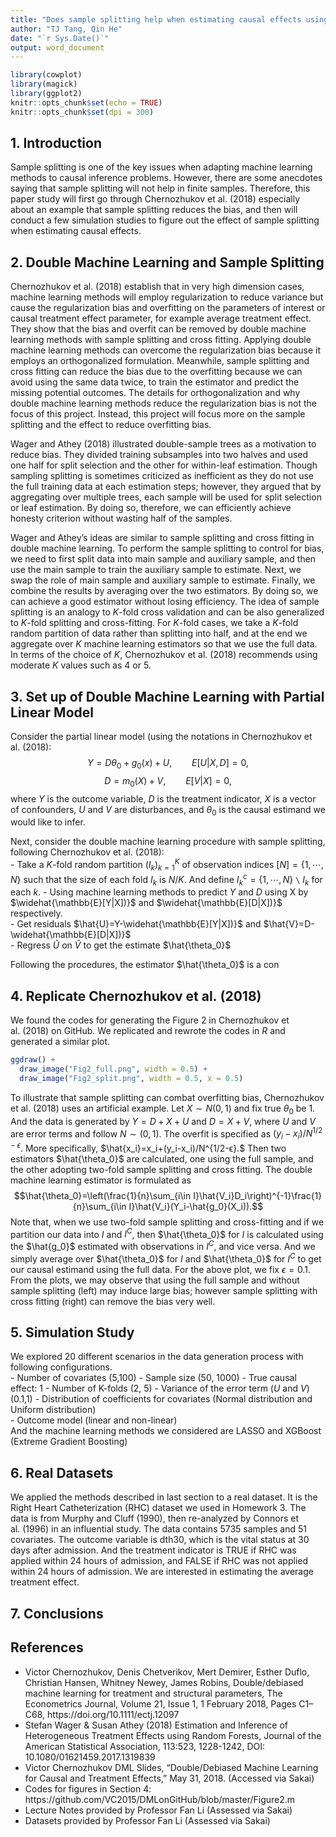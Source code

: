 ```yaml
---
title: "Does sample splitting help when estimating causal effects using double machine learning methods?"
author: "TJ Tang, Qin He"
date: "`r Sys.Date()`"
output: word_document
---
```


```r
library(cowplot)
library(magick)
library(ggplot2)
knitr::opts_chunk$set(echo = TRUE)
knitr::opts_chunk$set(dpi = 300) 
```

## 1. Introduction

Sample splitting is one of the key issues when adapting machine learning methods to causal inference problems. However, there are some anecdotes saying that sample splitting will not help in finite samples. Therefore, this paper study will first go through Chernozhukov et al. (2018) especially about an example that sample splitting reduces the bias, and then will conduct a few simulation studies to figure out the effect of sample splitting when estimating causal effects.

## 2. Double Machine Learning and Sample Splitting

Chernozhukov et al. (2018) establish that in very high dimension cases, machine learning methods will employ regularization to reduce variance but cause the regularization bias and overfitting on the parameters of interest or causal treatment effect parameter, for example average treatment effect. They show that the bias and overfit can be removed by double machine learning methods with sample splitting and cross fitting. Applying double machine learning methods can overcome the regularization bias because it employs an orthogonalized formulation. Meanwhile, sample splitting and cross fitting can reduce the bias due to the overfitting because we can avoid using the same data twice, to train the estimator and predict the missing potential outcomes. The details for orthogonalization and why double machine learning methods reduce the regularization bias is not the focus of this project. Instead, this project will focus more on the sample splitting and the effect to reduce overfitting bias.  

Wager and Athey (2018) illustrated double-sample trees as a motivation to reduce bias. They divided training subsamples into two halves and used one half for split selection and the other for within-leaf estimation. Though sampling splitting is sometimes criticized as inefficient as they do not use the full training data at each estimation steps; however, they argued that by aggregating over multiple trees, each sample will be used for split selection or leaf estimation. By doing so, therefore, we can efficiently achieve honesty criterion without wasting half of the samples.  

Wager and Athey’s ideas are similar to sample splitting and cross fitting in double machine learning. To perform the sample splitting to control for bias, we need to first split data into main sample and auxiliary sample, and then use the main sample to train the auxiliary sample to estimate. Next, we swap the role of main sample and auxiliary sample to estimate. Finally, we combine the results by averaging over the two estimators. By doing so, we can achieve a good estimator without losing efficiency. The idea of sample splitting is an analogy to $K$-fold cross validation and can be also generalized to $K$-fold splitting and cross-fitting. For $K$-fold cases, we take a $K$-fold random partition of data rather than splitting into half, and at the end we aggregate over $K$ machine learning estimators so that we use the full data. In terms of the choice of $K$, Chernozhukov et al. (2018) recommends using moderate $K$ values such as 4 or 5.

## 3. Set up of Double Machine Learning with Partial Linear Model

Consider the partial linear model (using the notations in Chernozhukov et al. (2018):
$$Y=D\theta_0+g_0 (x)+U,\qquad E[U|X,D]=0,$$
$$D=m_0(X)+V,\qquad E[V|X]=0,$$
where $Y$ is the outcome variable, $D$ is the treatment indicator, $X$ is a vector of confounders, $U$ and $V$ are disturbances, and $\theta_0$ is the causal estimand we would like to infer.  

Next, consider the double machine learning procedure with sample splitting, following Chernozhukov et al. (2018):  
- Take a $K$-fold random partition $(I_k)^{K}_{k=1}$ of observation indices $[N]=\{1,\cdots,N\}$ such that the size of each fold $I_k$ is $N/K.$ And define $I^c_{k}=\{1,\cdots,N\}$ ``\`` $I_k$ for each $k$. 
- Using machine learning methods to predict $Y$ and $D$ using X by $\widehat{\mathbb{E}[Y|X])}$ and $\widehat{\mathbb{E}[D|X])}$ respectively.  
- Get residuals $\hat{U}=Y-\widehat{\mathbb{E}[Y|X])}$ and $\hat{V}=D-\widehat{\mathbb{E}[D|X])}$  
- Regress $\hat{U}$ on $\hat{V}$ to get the estimate $\hat{\theta_0}$  

Following the procedures, the estimator $\hat{\theta_0}$ is a con

## 4. Replicate Chernozhukov et al. (2018)

We found the codes for generating the Figure 2 in Chernozhukov et al. (2018) on GitHub. We replicated and rewrote the codes in $R$ and generated a similar plot. 

```r
ggdraw() + 
  draw_image("Fig2_full.png", width = 0.5) + 
  draw_image("Fig2_split.png", width = 0.5, x = 0.5) 
```


To illustrate that sample splitting can combat overfitting bias, Chernozhukov et al. (2018) uses an artificial example. Let $X\sim N(0,1)$ and fix true $\theta_0$ be 1. And the data is generated by $Y=D+X+U$ and $D=X+V$, where $U$ and $V$ are error terms and follow $N\sim(0,1)$. The overfit is specified as $(y_i-x_i)/N^{1/2-\epsilon}$. More specifically, $\hat{x_i}=x_i+(y_i-x_i)/N^{1/2-ϵ}.$ Then two estimators $\hat{\theta_0}$ are calculated, one using the full sample, and the other adopting two-fold sample splitting and cross fitting. The double machine learning estimator is formulated as
$$\hat{\theta_0}=\left(\frac{1}{n}\sum_{i\in I}\hat{V_i}D_i\right)^{-1}\frac{1}{n}\sum_{i\in I}\hat{V_i}(Y_i-\hat{g_0}(X_i)).$$
Note that, when we use two-fold sample splitting and cross-fitting and if we partition our data into $I$ and $I^C$, then $\hat{\theta_0}$ for $I$ is calculated using the $\hat{g_0}$ estimated with observations in $I^C$, and vice versa. And we simply average over $\hat{\theta_0}$ for $I$ and $\hat{\theta_0}$ for $I^C$ to get our causal estimand using the full data. For the above plot, we fix $\epsilon=0.1$. From the plots, we may observe that using the full sample and without sample splitting (left) may induce large bias; however sample splitting with cross fitting (right) can remove the bias very well.

## 5. Simulation Study

We explored 20 different scenarios in the data generation process with following configurations.  
- Number of covariates (5,100)
- Sample size (50, 1000)
- True causal effect: 1
- Number of K-folds (2, 5)
- Variance of the error term ($U$ and $V$) (0.1,1)
- Distribution of coefficients for covariates (Normal distribution and Uniform distribution)  
- Outcome model (linear and non-linear)  
And the machine learning methods we considered are LASSO and XGBoost (Extreme Gradient Boosting)

## 6. Real Datasets

We applied the methods described in last section to a real dataset. It is the Right Heart Catheterization (RHC) dataset we used in Homework 3. The data is from Murphy and Cluff (1990), then re-analyzed by Connors et al. (1996) in an influential study. The data contains 5735 samples and 51 covariates. The outcome variable is dth30, which is the vital status at 30 days after admission. And the treatment indicator is TRUE if RHC was applied within 24 hours of admission, and FALSE if RHC was not applied within 24 hours of admission. We are interested in estimating the average treatment effect.

## 7. Conclusions

## References

- Victor Chernozhukov, Denis Chetverikov, Mert Demirer, Esther Duflo, Christian Hansen, Whitney Newey, James Robins, Double/debiased machine learning for treatment and structural parameters, The Econometrics Journal, Volume 21, Issue 1, 1 February 2018, Pages C1–C68, https://doi.org/10.1111/ectj.12097  
- Stefan Wager & Susan Athey (2018) Estimation and Inference of Heterogeneous Treatment Effects using Random Forests, Journal of the American Statistical Association, 113:523, 1228-1242, DOI: 10.1080/01621459.2017.1319839  
- Victor Chernozhukov DML Slides, “Double/Debiased Machine Learning for Causal and Treatment Effects,” May 31, 2018. (Accessed via Sakai)  
- Codes for figures in Section 4: https://github.com/VC2015/DMLonGitHub/blob/master/Figure2.m  
- Lecture Notes provided by Professor Fan Li (Assessed via Sakai)  
- Datasets provided by Professor Fan Li (Assessed via Sakai)

